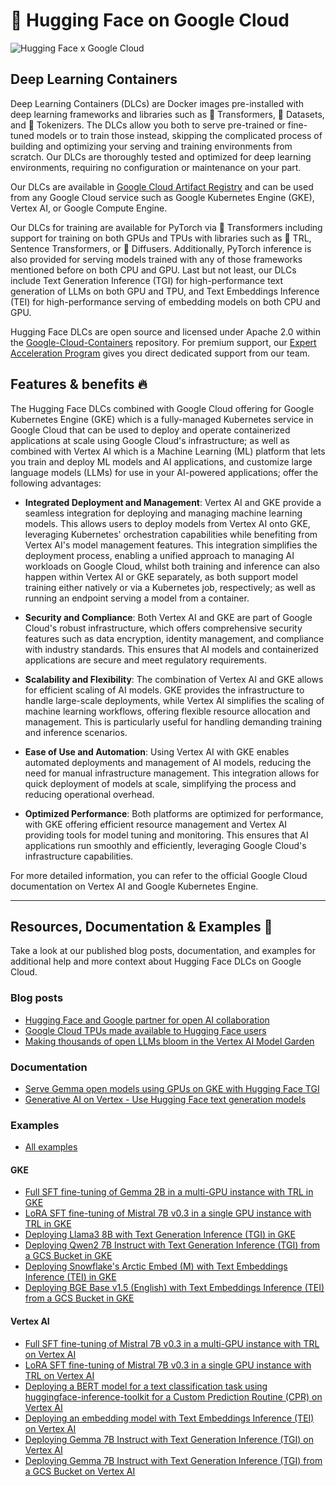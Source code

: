# 🤗 Hugging Face on Google Cloud

![Hugging Face x Google Cloud](https://raw.githubusercontent.com/huggingface/blog/main/assets/173_gcp-partnership/thumbnail.jpg)

## Deep Learning Containers

Deep Learning Containers (DLCs) are Docker images pre-installed with deep learning frameworks and libraries such as 🤗 Transformers, 🤗 Datasets, and 🤗 Tokenizers. The DLCs allow you both to serve pre-trained or fine-tuned models or to train those instead, skipping the complicated process of building and optimizing your serving and training environments from scratch. Our DLCs are thoroughly tested and optimized for deep learning environments, requiring no configuration or maintenance on your part.

Our DLCs are available in [Google Cloud Artifact Registry](https://console.cloud.google.com/artifacts/docker/deeplearning-platform-release/us/gcr.io) and can be used from any Google Cloud service such as Google Kubernetes Engine (GKE), Vertex AI, or Google Compute Engine.

Our DLCs for training are available for PyTorch via 🤗 Transformers including support for training on both GPUs and TPUs with libraries such as 🤗 TRL, Sentence Transformers, or 🧨 Diffusers. Additionally, PyTorch inference is also provided for serving models trained with any of those frameworks mentioned before on both CPU and GPU. Last but not least, our DLCs include Text Generation Inference (TGI) for high-performance text generation of LLMs on both GPU and TPU, and Text Embeddings Inference (TEI) for high-performance serving of embedding models on both CPU and GPU.

Hugging Face DLCs are open source and licensed under Apache 2.0 within the [Google-Cloud-Containers](https://github.com/huggingface/Google-Cloud-Containers) repository. For premium support, our [Expert Acceleration Program](https://huggingface.co/support) gives you direct dedicated support from our team.

## Features & benefits 🔥

The Hugging Face DLCs combined with Google Cloud offering for Google Kubernetes Engine (GKE) which is a fully-managed Kubernetes service in Google Cloud that can be used to deploy and operate containerized applications at scale using Google Cloud's infrastructure; as well as combined with Vertex AI which is a Machine Learning (ML) platform that lets you train and deploy ML models and AI applications, and customize large language models (LLMs) for use in your AI-powered applications; offer the following advantages:

- **Integrated Deployment and Management**: Vertex AI and GKE provide a seamless integration for deploying and managing machine learning models. This allows users to deploy models from Vertex AI onto GKE, leveraging Kubernetes' orchestration capabilities while benefiting from Vertex AI's model management features. This integration simplifies the deployment process, enabling a unified approach to managing AI workloads on Google Cloud, whilst both training and inference can also happen within Vertex AI or GKE separately, as both support model training either natively or via a Kubernetes job, respectively; as well as running an endpoint serving a model from a container.

- **Security and Compliance**: Both Vertex AI and GKE are part of Google Cloud's robust infrastructure, which offers comprehensive security features such as data encryption, identity management, and compliance with industry standards. This ensures that AI models and containerized applications are secure and meet regulatory requirements.

- **Scalability and Flexibility**: The combination of Vertex AI and GKE allows for efficient scaling of AI models. GKE provides the infrastructure to handle large-scale deployments, while Vertex AI simplifies the scaling of machine learning workflows, offering flexible resource allocation and management. This is particularly useful for handling demanding training and inference scenarios.

- **Ease of Use and Automation**: Using Vertex AI with GKE enables automated deployments and management of AI models, reducing the need for manual infrastructure management. This integration allows for quick deployment of models at scale, simplifying the process and reducing operational overhead.

- **Optimized Performance**: Both platforms are optimized for performance, with GKE offering efficient resource management and Vertex AI providing tools for model tuning and monitoring. This ensures that AI applications run smoothly and efficiently, leveraging Google Cloud's infrastructure capabilities.

For more detailed information, you can refer to the official Google Cloud documentation on Vertex AI and Google Kubernetes Engine.

---

## Resources, Documentation & Examples 📄

Take a look at our published blog posts, documentation, and examples for additional help and more context about Hugging Face DLCs on Google Cloud.

### Blog posts

- [Hugging Face and Google partner for open AI collaboration](https://huggingface.co/blog/gcp-partnership)
- [Google Cloud TPUs made available to Hugging Face users](https://huggingface.co/blog/tpu-inference-endpoints-spaces)
- [Making thousands of open LLMs bloom in the Vertex AI Model Garden](https://huggingface.co/blog/google-cloud-model-garden)

### Documentation

- [Serve Gemma open models using GPUs on GKE with Hugging Face TGI](https://cloud.google.com/kubernetes-engine/docs/tutorials/serve-gemma-gpu-tgi)
- [Generative AI on Vertex - Use Hugging Face text generation models](https://cloud.google.com/vertex-ai/generative-ai/docs/open-models/use-hugging-face-models)

### Examples

- [All examples](https://github.com/huggingface/Google-Cloud-Containers/tree/main/examples)

#### GKE

- [Full SFT fine-tuning of Gemma 2B in a multi-GPU instance with TRL in GKE](https://github.com/huggingface/Google-Cloud-Containers/blob/main/examples/gke/trl-full-fine-tuning)
- [LoRA SFT fine-tuning of Mistral 7B v0.3 in a single GPU instance with TRL in GKE](https://github.com/huggingface/Google-Cloud-Containers/blob/main/examples/gke/trl-lora-fine-tuning)
- [Deploying Llama3 8B with Text Generation Inference (TGI) in GKE](https://github.com/huggingface/Google-Cloud-Containers/tree/main/examples/gke/tgi-deployment)
- [Deploying Qwen2 7B Instruct with Text Generation Inference (TGI) from a GCS Bucket in GKE](https://github.com/huggingface/Google-Cloud-Containers/tree/main/examples/gke/tgi-from-gcs-deployment)
- [Deploying Snowflake's Arctic Embed (M) with Text Embeddings Inference (TEI) in GKE](https://github.com/huggingface/Google-Cloud-Containers/tree/main/examples/gke/tei-deployment)
- [Deploying BGE Base v1.5 (English) with Text Embeddings Inference (TEI) from a GCS Bucket in GKE](https://github.com/huggingface/Google-Cloud-Containers/tree/main/examples/gke/tei-from-gcs-deployment)

#### Vertex AI

- [Full SFT fine-tuning of Mistral 7B v0.3 in a multi-GPU instance with TRL on Vertex AI](https://github.com/huggingface/Google-Cloud-Containers/blob/main/examples/vertex-ai/notebooks/trl-full-sft-fine-tuning-on-vertex-ai)
- [LoRA SFT fine-tuning of Mistral 7B v0.3 in a single GPU instance with TRL on Vertex AI](https://github.com/huggingface/Google-Cloud-Containers/blob/main/examples/vertex-ai/notebooks/trl-lora-sft-fine-tuning-on-vertex-ai)
- [Deploying a BERT model for a text classification task using huggingface-inference-toolkit for a Custom Prediction Routine (CPR) on Vertex AI](https://github.com/huggingface/Google-Cloud-Containers/tree/main/examples/vertex-ai/notebooks/deploy-bert-on-vertex-ai)
- [Deploying an embedding model with Text Embeddings Inference (TEI) on Vertex AI](https://github.com/huggingface/Google-Cloud-Containers/tree/main/examples/vertex-ai/notebooks/deploy-embedding-on-vertex-ai)
- [Deploying Gemma 7B Instruct with Text Generation Inference (TGI) on Vertex AI](https://github.com/huggingface/Google-Cloud-Containers/tree/main/examples/vertex-ai/notebooks/deploy-gemma-on-vertex-ai)
- [Deploying Gemma 7B Instruct with Text Generation Inference (TGI) from a GCS Bucket on Vertex AI](https://github.com/huggingface/Google-Cloud-Containers/tree/main/examples/vertex-ai/notebooks/deploy-gemma-from-gcs-on-vertex-ai)
